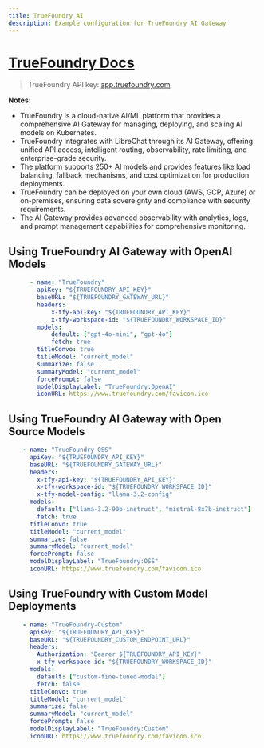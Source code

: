 ```yaml
---
title: TrueFoundry AI
description: Example configuration for TrueFoundry AI Gateway
---
```


# [TrueFoundry Docs](https://docs.truefoundry.com/docs/introduction)

> TrueFoundry API key: [app.truefoundry.com](https://app.truefoundry.com/)

**Notes:**
- TrueFoundry is a cloud-native AI/ML platform that provides a comprehensive AI Gateway for managing, deploying, and scaling AI models on Kubernetes.
- TrueFoundry integrates with LibreChat through its AI Gateway, offering unified API access, intelligent routing, observability, rate limiting, and enterprise-grade security.
- The platform supports 250+ AI models and provides features like load balancing, fallback mechanisms, and cost optimization for production deployments.
- TrueFoundry can be deployed on your own cloud (AWS, GCP, Azure) or on-premises, ensuring data sovereignty and compliance with security requirements.
- The AI Gateway provides advanced observability with analytics, logs, and prompt management capabilities for comprehensive monitoring.

## Using TrueFoundry AI Gateway with OpenAI Models
```yaml filename="librechat.yaml"
      - name: "TrueFoundry"
        apiKey: "${TRUEFOUNDRY_API_KEY}"
        baseURL: "${TRUEFOUNDRY_GATEWAY_URL}"
        headers:
            x-tfy-api-key: "${TRUEFOUNDRY_API_KEY}"
            x-tfy-workspace-id: "${TRUEFOUNDRY_WORKSPACE_ID}"
        models:
            default: ["gpt-4o-mini", "gpt-4o"]
            fetch: true
        titleConvo: true
        titleModel: "current_model"
        summarize: false
        summaryModel: "current_model"
        forcePrompt: false
        modelDisplayLabel: "TrueFoundry:OpenAI"
        iconURL: https://www.truefoundry.com/favicon.ico
```

## Using TrueFoundry AI Gateway with Open Source Models
```yaml filename="librechat.yaml"
    - name: "TrueFoundry-OSS"
      apiKey: "${TRUEFOUNDRY_API_KEY}"
      baseURL: "${TRUEFOUNDRY_GATEWAY_URL}"
      headers:
        x-tfy-api-key: "${TRUEFOUNDRY_API_KEY}"
        x-tfy-workspace-id: "${TRUEFOUNDRY_WORKSPACE_ID}"
        x-tfy-model-config: "llama-3.2-config"
      models:
        default: ["llama-3.2-90b-instruct", "mistral-8x7b-instruct"]
        fetch: true
      titleConvo: true
      titleModel: "current_model"
      summarize: false
      summaryModel: "current_model"
      forcePrompt: false
      modelDisplayLabel: "TrueFoundry:OSS"
      iconURL: https://www.truefoundry.com/favicon.ico
```

## Using TrueFoundry with Custom Model Deployments
```yaml filename="librechat.yaml"
    - name: "TrueFoundry-Custom"
      apiKey: "${TRUEFOUNDRY_API_KEY}"
      baseURL: "${TRUEFOUNDRY_CUSTOM_ENDPOINT_URL}"
      headers:
        Authorization: "Bearer ${TRUEFOUNDRY_API_KEY}"
        x-tfy-workspace-id: "${TRUEFOUNDRY_WORKSPACE_ID}"
      models:
        default: ["custom-fine-tuned-model"]
        fetch: false
      titleConvo: true
      titleModel: "current_model"
      summarize: false
      summaryModel: "current_model"
      forcePrompt: false
      modelDisplayLabel: "TrueFoundry:Custom"
      iconURL: https://www.truefoundry.com/favicon.ico
``` 